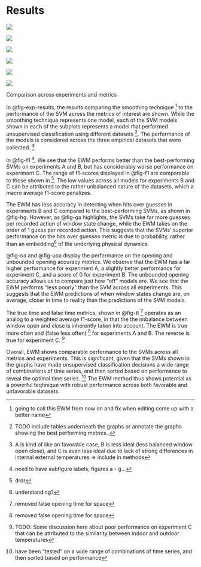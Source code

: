 # Results 


::: {#fig-exp-results layout-nrow=4 layout-ncol=3}

![](figs/f1.png){#fig-f1}

![](figs/hits_guesses_ratio.png){#fig-hg}

![](figs/guesses_actions_ratio.png){#fig-ga}

![](figs/opening_acc.png){#fig-oa}

![](figs/unbounded_opening_acc.png){#fig-uoa}

![](figs/true_time.png){#fig-tt}

Comparison across experiments and metrics 
:::

In @fig-exp-results, the results comparing the smoothing technique [^0] to the performance of the SVM across the metrics of interest are shown. While the smoothing technique represents one model, each of the SVM models shown in each of the subplots represents a model that performed unsupervised classification using different datasets [^1]. The performance of the models is considered across the three empirical datasets that were collected. [^1*]

In @fig-f1 [^2], We see that the EWM performs better than the best-performing SVMs on experiments A and B, but has considerably worse performance on experiment C. The range of f1-scores displayed in @fig-f1 are comparable to those shown in [^4]. The low values across all models for experiments B and C can be attributed to the rather unbalanced nature of the datasets, which a macro average f1-score penalizes.  

The EWM has less accuracy in detecting when hits over guesses in experiments B and C compared to the best-performing SVMs, as shown in @fig-hg. However, as @fig-ga highlights, the SVMs take far more guesses per recorded action of window state change, while the EWM takes on the order of 1 guess per recorded action. This suggests that the SVMs' superior performance on the hits over guesses metric is due to probability, rather than an embedding[^3] of the underlying physical dynamics.  

@fig-oa and @fig-uoa display the performance on the opening and unbounded opening accuracy metrics. We observe that the EWM has a far higher performance for experiment A, a slightly better performance for experiment C, and a score of 0 for experiment B. The unbounded opening accuracy allows us to compare just how "off" models are. We see that the EWM performs "less poorly" than the SVM across all experiments. This suggests that the EWM predictions of when window states change are, on average, closer in time to reality than the predictions of the SVM models. 

The true time and false time metrics, shown in @fig-tt [^5*] operates as an analog to a weighted average f1-score, in that the the imbalance between window open and close is inherently taken into account. The EWM is true more often and (false less often) [^5*] for experiments A and B. The reverse is true for experiment C.  [^5]

Overall, EWM shows comparable performance to the SVMs across all metrics and experiments. This is significant, given that the SVMs shown in the graphs have made unsupervised classification decisions a wide range of combinations of time series, and then sorted based on performance to reveal the optimal time series. [^6] The EWM method thus shows potential as a powerful teqhnique with robust performance across both favorable and unfavorable datasets.



[^0]: going to call this EWM from now on and fix when editing come up with a better name
[^1]: TODO include tables underneath the graphs or annotate the graphs showing the best performing metrics..
[^2]: need to have subfigure labels, figures a - g...
[^3]: understanding? 
[^4]: drdr 
[^1*]: A is kind of like an favorable case, B is less ideal (less balanced window open close), and C is even less ideal due to lack of strong differences in internal external temperatures => include in methods
[^5]: TODO: Some discussion here about poor performance on experiment C that can be attributed to the similarity between indoor and outdoor temperatures
[^5*]: removed false opening time for space
[^6]: have been "tested" on a wide range of combinations of time series, and then sorted based on performance